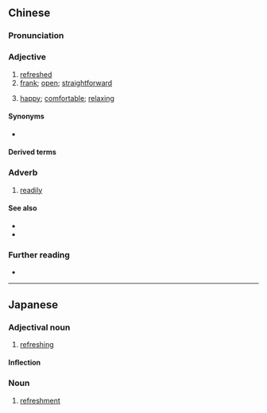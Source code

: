 ==Chinese==
{{zh-forms}}

===Pronunciation===
{{zh-pron
|m=shuǎngkuài,tl=y
|c=song2 faai3
|h=pfs=sóng-khoai
|mn=sóng-khoài
|cat=a
}}

===Adjective===
{{zh-adj}}

# [[refreshed]]
# [[frank]]; [[open]]; [[straightforward]]
# {{lb|zh|Min Nan}} [[happy]]; [[comfortable]]; [[relaxing]]

====Synonyms====
* {{sense|frank}}
{{zh-syn-saurus|直爽}}

====Derived terms====
{{zh-der|不爽快|乾脆爽快}}

===Adverb===
{{zh-adv}}

# [[readily]]

====See also====
* {{zh-l|舒服}}
* {{zh-l|舒坦}}

===Further reading===
* {{thcwd|7615}}

{{zh-cat|Advanced}}

----

==Japanese==
{{ja-kanjitab|そう|かい|yomi=on}}

===Adjectival noun===
{{ja-adj|infl=な|そうかい}}

# [[refreshing]]

====Inflection====
{{ja-na|そうかい}}

===Noun===
{{ja-noun|そうかい}}

# [[refreshment]]